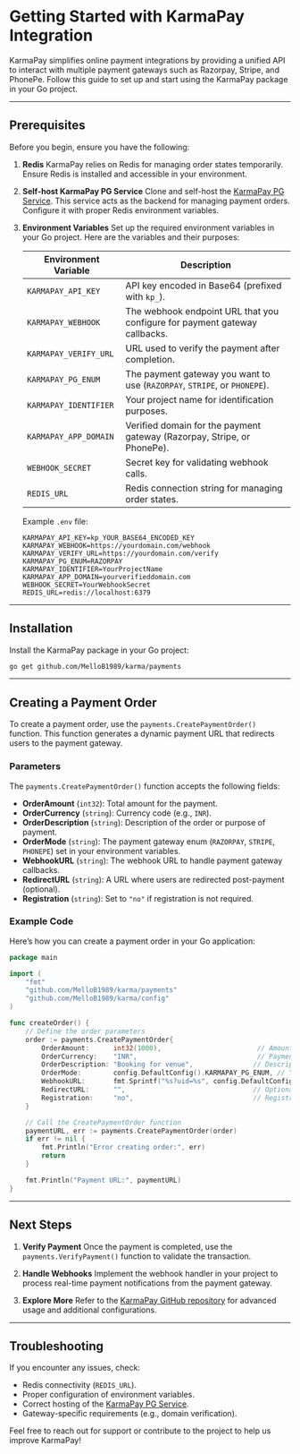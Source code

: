 # Getting Started with KarmaPay Integration

KarmaPay simplifies online payment integrations by providing a unified API to interact with multiple payment gateways such as Razorpay, Stripe, and PhonePe. Follow this guide to set up and start using the KarmaPay package in your Go project.

---

## Prerequisites

Before you begin, ensure you have the following:

1. **Redis**
   KarmaPay relies on Redis for managing order states temporarily. Ensure Redis is installed and accessible in your environment.

2. **Self-host KarmaPay PG Service**
   Clone and self-host the [KarmaPay PG Service](https://github.com/MelloB1989/karmapay.pg). This service acts as the backend for managing payment orders. Configure it with proper Redis environment variables.

3. **Environment Variables**
   Set up the required environment variables in your Go project. Here are the variables and their purposes:

   | Environment Variable       | Description                                                                 |
   |----------------------------|-----------------------------------------------------------------------------|
   | `KARMAPAY_API_KEY`         | API key encoded in Base64 (prefixed with `kp_`).                            |
   | `KARMAPAY_WEBHOOK`         | The webhook endpoint URL that you configure for payment gateway callbacks. |
   | `KARMAPAY_VERIFY_URL`      | URL used to verify the payment after completion.                            |
   | `KARMAPAY_PG_ENUM`         | The payment gateway you want to use (`RAZORPAY`, `STRIPE`, or `PHONEPE`).   |
   | `KARMAPAY_IDENTIFIER`      | Your project name for identification purposes.                              |
   | `KARMAPAY_APP_DOMAIN`      | Verified domain for the payment gateway (Razorpay, Stripe, or PhonePe).     |
   | `WEBHOOK_SECRET`           | Secret key for validating webhook calls.                                    |
   | `REDIS_URL`                | Redis connection string for managing order states.                         |

   Example `.env` file:

   ```env
   KARMAPAY_API_KEY=kp_YOUR_BASE64_ENCODED_KEY
   KARMAPAY_WEBHOOK=https://yourdomain.com/webhook
   KARMAPAY_VERIFY_URL=https://yourdomain.com/verify
   KARMAPAY_PG_ENUM=RAZORPAY
   KARMAPAY_IDENTIFIER=YourProjectName
   KARMAPAY_APP_DOMAIN=yourverifieddomain.com
   WEBHOOK_SECRET=YourWebhookSecret
   REDIS_URL=redis://localhost:6379
   ```

---

## Installation

Install the KarmaPay package in your Go project:

```bash
go get github.com/MelloB1989/karma/payments
```

---

## Creating a Payment Order

To create a payment order, use the `payments.CreatePaymentOrder()` function. This function generates a dynamic payment URL that redirects users to the payment gateway.

### Parameters

The `payments.CreatePaymentOrder()` function accepts the following fields:

- **OrderAmount** (`int32`): Total amount for the payment.
- **OrderCurrency** (`string`): Currency code (e.g., `INR`).
- **OrderDescription** (`string`): Description of the order or purpose of payment.
- **OrderMode** (`string`): The payment gateway enum (`RAZORPAY`, `STRIPE`, `PHONEPE`) set in your environment variables.
- **WebhookURL** (`string`): The webhook URL to handle payment gateway callbacks.
- **RedirectURL** (`string`): A URL where users are redirected post-payment (optional).
- **Registration** (`string`): Set to `"no"` if registration is not required.

### Example Code

Here’s how you can create a payment order in your Go application:

```go
package main

import (
	"fmt"
	"github.com/MelloB1989/karma/payments"
	"github.com/MelloB1989/karma/config"
)

func createOrder() {
	// Define the order parameters
	order := payments.CreatePaymentOrder{
		OrderAmount:      int32(1000),                        // Amount in minor units (e.g., 1000 for ₹10)
		OrderCurrency:    "INR",                              // Payment currency
		OrderDescription: "Booking for venue",               // Description for the payment
		OrderMode:        config.DefaultConfig().KARMAPAY_PG_ENUM, // Your payment gateway enum from env
		WebhookURL:       fmt.Sprintf("%s?uid=%s", config.DefaultConfig().KARMAPAY_WEBHOOK, "unique-user-id"), // Dynamic webhook URL
		RedirectURL:      "",                                // Optional redirect URL
		Registration:     "no",                              // Registration not required
	}

	// Call the CreatePaymentOrder function
	paymentURL, err := payments.CreatePaymentOrder(order)
	if err != nil {
		fmt.Println("Error creating order:", err)
		return
	}

	fmt.Println("Payment URL:", paymentURL)
}
```

---

## Next Steps

1. **Verify Payment**
   Once the payment is completed, use the `payments.VerifyPayment()` function to validate the transaction.

2. **Handle Webhooks**
   Implement the webhook handler in your project to process real-time payment notifications from the payment gateway.

3. **Explore More**
   Refer to the [KarmaPay GitHub repository](https://github.com/MelloB1989/karma) for advanced usage and additional configurations.

---

## Troubleshooting

If you encounter any issues, check:

- Redis connectivity (`REDIS_URL`).
- Proper configuration of environment variables.
- Correct hosting of the [KarmaPay PG Service](https://github.com/MelloB1989/karmapay.pg).
- Gateway-specific requirements (e.g., domain verification).

Feel free to reach out for support or contribute to the project to help us improve KarmaPay!
